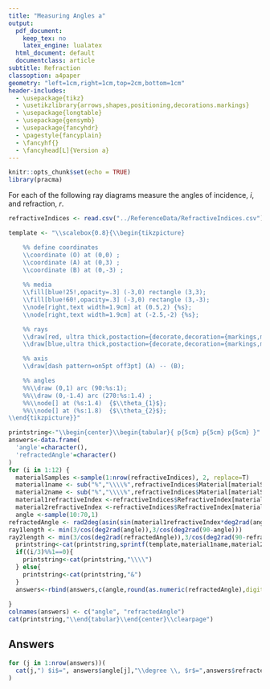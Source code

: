 ```yaml
---
title: "Measuring Angles a"
output:
  pdf_document: 
    keep_tex: no
    latex_engine: lualatex
  html_document: default
  documentclass: article
subtitle: Refraction
classoption: a4paper
geometry: "left=1cm,right=1cm,top=2cm,bottom=1cm"
header-includes: 
  - \usepackage{tikz}
  - \usetikzlibrary{arrows,shapes,positioning,decorations.markings}
  - \usepackage{longtable}
  - \usepackage{gensymb}
  - \usepackage{fancyhdr}
  - \pagestyle{fancyplain}
  - \fancyhf{}
  - \fancyhead[L]{Version a}
---
```


```r
knitr::opts_chunk$set(echo = TRUE)
library(pracma)
```

For each of the following ray diagrams measure the angles of incidence, $i$, and refraction, $r$.


```r
refractiveIndices <- read.csv("../ReferenceData/RefractiveIndices.csv")

template <- "\\scalebox{0.8}{\\begin{tikzpicture}

    %% define coordinates
    \\coordinate (O) at (0,0) ;
    \\coordinate (A) at (0,3) ;
    \\coordinate (B) at (0,-3) ;
    
    %% media
    \\fill[blue!25!,opacity=.3] (-3,0) rectangle (3,3);
    \\fill[blue!60!,opacity=.3] (-3,0) rectangle (3,-3);
    \\node[right,text width=1.9cm] at (0.5,2) {%s};
    \\node[right,text width=1.9cm] at (-2.5,-2) {%s};

    %% rays
    \\draw[red, ultra thick,postaction={decorate,decoration={markings,mark=at position .65 with {\\arrow[scale=1,>=stealth]{<}}}}] (O) -- (%s:%s);
    \\draw[blue,ultra thick,postaction={decorate,decoration={markings,mark=at position .65 with {\\arrow[scale=1,>=stealth]{>}}}}] (O) -- (-%s:%s);

    %% axis
    \\draw[dash pattern=on5pt off3pt] (A) -- (B);

    %% angles
    %%\\draw (0,1) arc (90:%s:1);
    %%\\draw (0,-1.4) arc (270:%s:1.4) ;
    %%\\node[] at (%s:1.4)  {$\\theta_{1}$};
    %%\\node[] at (%s:1.8)  {$\\theta_{2}$};
\\end{tikzpicture}}"

printstring<-"\\begin{center}\\begin{tabular}{ p{5cm} p{5cm} p{5cm} }"
answers<-data.frame(
  'angle'=character(), 
  'refractedAngle'=character()
)
for (i in 1:12) {
  materialSamples <-sample(1:nrow(refractiveIndices), 2, replace=T)
  material1name <- sub("%","\\\\%",refractiveIndices$Material[materialSamples[1]])
  material2name <- sub("%","\\\\%",refractiveIndices$Material[materialSamples[2]])
  material1refractiveIndex <-refractiveIndices$RefractiveIndex[materialSamples[1]]
  material2refractiveIndex <-refractiveIndices$RefractiveIndex[materialSamples[2]]
  angle <-sample(10:70,1)
refractedAngle <- rad2deg(asin(sin(material1refractiveIndex*deg2rad(angle)/material2refractiveIndex)))
ray1length <- min(3/cos(deg2rad(angle)),3/cos(deg2rad(90-angle)))
ray2length <- min(3/cos(deg2rad(refractedAngle)),3/cos(deg2rad(90-refractedAngle)))
  printstring<-cat(printstring,sprintf(template,material1name,material2name,90+angle,ray1length,90-refractedAngle,ray2length,90+angle,270+refractedAngle,mean(c(90,90+angle)),mean(c(270,270+refractedAngle))),"\\newline",i,") $i$=\\newline \\hspace*{5mm}$r$=",sep="")
  if((i/3)%%1==0){
    printstring<-cat(printstring,"\\\\")
  } else{
    printstring<-cat(printstring,"&")
  }
  answers<-rbind(answers,c(angle,round(as.numeric(refractedAngle),digits=0)))
  
}
colnames(answers) <- c("angle", "refractedAngle")
cat(printstring,"\\end{tabular}\\end{center}\\clearpage")
```

## Answers

```r
for (j in 1:nrow(answers))(
  cat(j,") $i$=", answers$angle[j],"\\degree \\, $r$=",answers$refractedAngle[j],"\\degree \n",sep="")
)
```